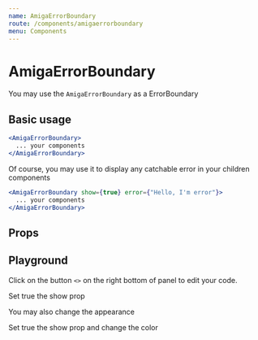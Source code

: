 ```yaml
---
name: AmigaErrorBoundary
route: /components/amigaerrorboundary
menu: Components
---
```



# AmigaErrorBoundary

You may use the `AmigaErrorBoundary` as a ErrorBoundary

## Basic usage

```jsx
<AmigaErrorBoundary>
  ... your components
</AmigaErrorBoundary>
````

Of course, you may use it to display any catchable error in your children components

```jsx
<AmigaErrorBoundary show={true} error={"Hello, I'm error"}>
  ... your components
</AmigaErrorBoundary>
````

<AmigaErrorBoundaryExample />

## Props

<PropsTable of={AmigaErrorBoundary} />

## Playground

Click on the button `<>` on the right bottom of panel to edit your code.

<Playground>
  <AmigaErrorBoundary show={false} error={"Hello, I'm error"}>
    <p>Set true the show prop</p>
  </AmigaErrorBoundary>
</Playground>

You may also change the appearance

<Playground>
  <AmigaErrorBoundary show={false} error={"Hello, I'm error"} color="#f90" backgroundColor="#a00">
    <p>Set true the show prop and change the color</p>
  </AmigaErrorBoundary>
</Playground>


